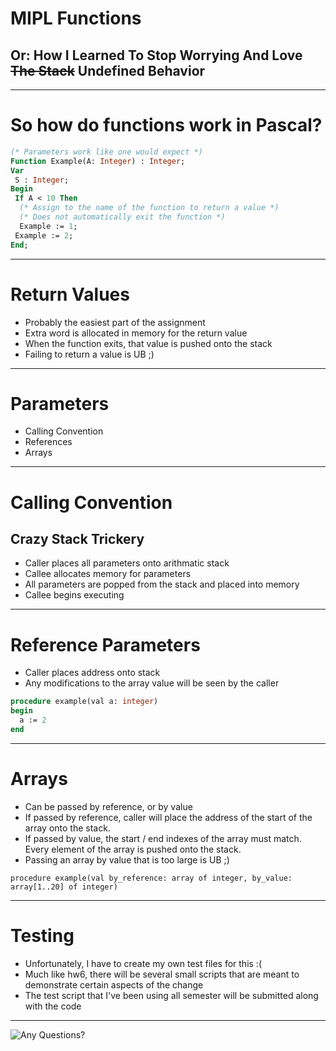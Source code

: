 
# MIPL Functions
## Or: How I Learned To Stop Worrying And Love ~~The Stack~~ Undefined Behavior

---

# So how do functions work in Pascal?

```pascal
(* Parameters work like one would expect *)
Function Example(A: Integer) : Integer;
Var
 S : Integer;
Begin
 If A < 10 Then
  (* Assign to the name of the function to return a value *)
  (* Does not automatically exit the function *)
  Example := 1;
 Example := 2;
End;
```

---

# Return Values

* Probably the easiest part of the assignment
* Extra word is allocated in memory for the return value
* When the function exits, that value is pushed onto the stack
* Failing to return a value is UB ;)

---

# Parameters

* Calling Convention
* References
* Arrays

---

# Calling Convention
## Crazy Stack Trickery

* Caller places all parameters onto arithmatic stack
* Callee allocates memory for parameters
* All parameters are popped from the stack and placed into memory
* Callee begins executing

---

# Reference Parameters

* Caller places address onto stack
* Any modifications to the array value will be seen by the caller

```pascal
procedure example(val a: integer)
begin
  a := 2
end
```

---

# Arrays

* Can be passed by reference, or by value
* If passed by reference, caller will place the address of the start of the array onto the stack.
* If passed by value, the start / end indexes of the array must match. Every element of the array is pushed onto the stack.
* Passing an array by value that is too large is UB ;)

```
procedure example(val by_reference: array of integer, by_value: array[1..20] of integer)
```

---

# Testing

* Unfortunately, I have to create my own test files for this :(
* Much like hw6, there will be several small scripts that are meant to demonstrate certain aspects of the change
* The test script that I've been using all semester will be submitted along with the code

---

![Any Questions?](https://github.com/NLincoln/5500-presentation/raw/master/david_pumpkins.png)
